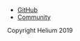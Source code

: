 - [GitHub](https://github.com/helium)
- [Community](https://community.helium.com/)

Copyright Helium 2019